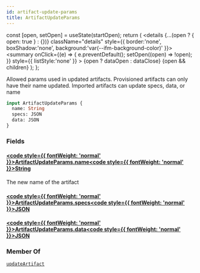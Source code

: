 ```yaml
---
id: artifact-update-params
title: ArtifactUpdateParams
---
```









  const [open, setOpen] = useState(startOpen);
  return (
    <details {...(open ? { open: true } : {})} className="details" style={{ border:'none', boxShadow:'none', background:'var(--ifm-background-color)' }}>
      <summary
        onClick={(e) => {
          e.preventDefault();
          setOpen((open) => !open);
        }}
        style={{ listStyle:'none' }}
      >
      {open ? dataOpen : dataClose}
      </summary>
      {open && children}
    </details>
  );
};








Allowed params used in updated artifacts. Provisioned artifacts can only have their name updated. Imported artifacts can update specs, data, or name


```graphql
input ArtifactUpdateParams {
  name: String
  specs: JSON
  data: JSON
}
```




### Fields

#### [<code style={{ fontWeight: 'normal' }}>ArtifactUpdateParams.<b>name</b></code>](#)<Bullet />[<code style={{ fontWeight: 'normal' }}><b>String</b></code>](/swapi/types/scalars/string.mdx) <Badge class="badge badge--secondary " text="scalar"/> 
The new name of the artifact


#### [<code style={{ fontWeight: 'normal' }}>ArtifactUpdateParams.<b>specs</b></code>](#)<Bullet />[<code style={{ fontWeight: 'normal' }}><b>JSON</b></code>](/swapi/types/scalars/json.mdx) <Badge class="badge badge--secondary " text="scalar"/> 



#### [<code style={{ fontWeight: 'normal' }}>ArtifactUpdateParams.<b>data</b></code>](#)<Bullet />[<code style={{ fontWeight: 'normal' }}><b>JSON</b></code>](/swapi/types/scalars/json.mdx) <Badge class="badge badge--secondary " text="scalar"/> 







### Member Of

[`updateArtifact`](/swapi/operations/mutations/update-artifact.mdx)  <Badge class="badge badge--secondary badge--relation" text="mutation"/>